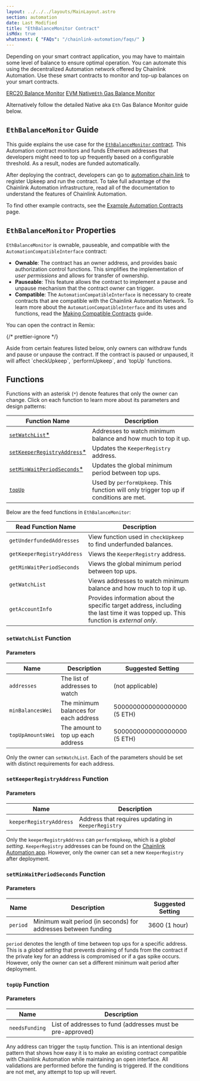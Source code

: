 ```yaml
---
layout: ../../../layouts/MainLayout.astro
section: automation
date: Last Modified
title: "EthBalanceMonitor Contract"
isMdx: true
whatsnext: { "FAQs": "/chainlink-automation/faqs/" }
---
```



Depending on your smart contract application, you may have to maintain some level of balance to ensure optimal operation. You can automate this using the decentralized Automation network offered by Chainlink Automation. Use these smart contracts to monitor and top-up balances on your smart contracts.

[ERC20 Balance Monitor](https://github.com/smartcontractkit/chainlink/blob/develop/contracts/src/v0.8/automation/upkeeps/ERC20BalanceMonitor.sol)
[EVM Native`Eth` Gas Balance Monitor](https://github.com/smartcontractkit/chainlink/blob/develop/contracts/src/v0.8/automation/upkeeps/EthBalanceMonitor.sol)


Alternatively follow the detailed Native aka `Eth` Gas Balance Monitor guide below.

## `EthBalanceMonitor` Guide

This guide explains the use case for the [`EthBalanceMonitor` contract](https://github.com/smartcontractkit/chainlink/blob/develop/contracts/src/v0.8/upkeeps/EthBalanceMonitor.sol). This Automation contract monitors and funds Ethereum addresses that developers might need to top up frequently based on a configurable threshold. As a result, nodes are funded automatically.

After deploying the contract, developers can go to [automation.chain.link](https://automation.chain.link/) to register Upkeep and run the contract. To take full advantage of the Chainlink Automation infrastructure, read all of the documentation to understand the features of Chainlink Automation.

To find other example contracts, see the [Example Automation Contracts](/chainlink-automation/util-overview) page.

## `EthBalanceMonitor` Properties

`EthBalanceMonitor` is ownable, pauseable, and compatible with the `AutomationCompatibleInterface` contract:

- **Ownable**: The contract has an owner address, and provides basic authorization control functions. This simplifies the implementation of _user permissions_ and allows for transfer of ownership.
- **Pauseable**: This feature allows the contract to implement a pause and unpause mechanism that the contract owner can trigger.
- **Compatible**: The `AutomationCompatibleInterface` is necessary to create contracts that are compatible with the Chainlink Automation Network. To learn more about the `AutomationCompatibleInterface` and its uses and functions, read the [Making Compatible Contracts](/chainlink-automation/compatible-contracts) guide.

You can open the contract in Remix:

{/* prettier-ignore */}
<CodeSample src="samples/Automation/tutorials/EthBalanceMonitor.sol" showButtonOnly/>

<Aside type="note" title="Note on Owner Settings">
  Aside from certain features listed below, only owners can withdraw funds and pause or unpause the contract. If the
  contract is paused or unpaused, it will affect `checkUpkeep`, `performUpkeep`, and `topUp` functions.
</Aside>

## Functions

Functions with an asterisk (`*`) denote features that only the owner can change. Click on each function to learn more about its parameters and design patterns:

| Function Name                                                      | Description                                                                            |
| ------------------------------------------------------------------ | -------------------------------------------------------------------------------------- |
| [`setWatchList`\*](#setwatchlist-function)                         | Addresses to watch minimum balance and how much to top it up.                          |
| [`setKeeperRegistryAddress`\*](#setkeeperregistryaddress-function) | Updates the `KeeperRegistry` address.                                                  |
| [`setMinWaitPeriodSeconds`\*](#setminwaitperiodseconds-function)   | Updates the global minimum period between top ups.                                     |
| [`topUp`](#topup-function)                                         | Used by `performUpkeep`. This function will only trigger top up if conditions are met. |

Below are the feed functions in `EthBalanceMonitor`:

| Read Function Name         | Description                                                                                                                         |
| -------------------------- | ----------------------------------------------------------------------------------------------------------------------------------- |
| `getUnderfundedAddresses`  | View function used in `checkUpkeep` to find underfunded balances.                                                                   |
| `getKeeperRegistryAddress` | Views the `KeeperRegistry` address.                                                                                                 |
| `getMinWaitPeriodSeconds`  | Views the global minimum period between top ups.                                                                                    |
| `getWatchList`             | Views addresses to watch minimum balance and how much to top it up.                                                                 |
| `getAccountInfo`           | Provides information about the specific target address, including the last time it was topped up. This function is _external only_. |

### `setWatchList` Function

#### Parameters

| Name              | Description                           | Suggested Setting           |
| ----------------- | ------------------------------------- | --------------------------- |
| `addresses`       | The list of addresses to watch        | (not applicable)            |
| `minBalancesWei`  | The minimum balances for each address | 5000000000000000000 (5 ETH) |
| `topUpAmountsWei` | The amount to top up each address     | 5000000000000000000 (5 ETH) |

Only the owner can `setWatchList`. Each of the parameters should be set with distinct requirements for each address.

### `setKeeperRegistryAddress` Function

#### Parameters

| Name                    | Description                                        |
| ----------------------- | -------------------------------------------------- |
| `keeperRegistryAddress` | Address that requires updating in `KeeperRegistry` |

Only the `keeperRegistryAddress` can `performUpkeep`, which is a _global setting_. `KeeperRegistry` addresses can be found on the [Chainlink Automation app](https://automation.chain.link/). However, only the owner can set a new `KeeperRegistry` after deployment.

### `setMinWaitPeriodSeconds` Function

#### Parameters

| Name     | Description                                                    | Suggested Setting |
| -------- | -------------------------------------------------------------- | ----------------- |
| `period` | Minimum wait period (in seconds) for addresses between funding | 3600 (1 hour)     |

`period` denotes the length of time between top ups for a specific address. This is a _global setting_ that prevents draining of funds from the contract if the private key for an address is compromised or if a gas spike occurs. However, only the owner can set a different minimum wait period after deployment.

### `topUp` Function

#### Parameters

| Name           | Description                                                |
| -------------- | ---------------------------------------------------------- |
| `needsFunding` | List of addresses to fund (addresses must be pre-approved) |

Any address can trigger the `topUp` function. This is an intentional design pattern that shows how easy it is to make an existing contract compatible with Chainlink Automation while maintaining an open interface. All validations are performed before the funding is triggered. If the conditions are not met, any attempt to top up will revert.
